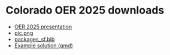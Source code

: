 # Colorado OER 2025 downloads

- [OER 2025 presentation](../Downloads/oer_talk.html)
- [pic.png](../Downloads/pic.png)
- [packages_sf.bib](../Downloads/packages_sf.bib)
- [Example solution (qmd)](../Downloads/oer_2025_example.qmd)